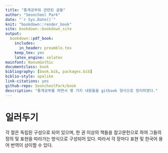 ```yaml
--- 
title: "통계공부와 관련된 글들"
author: "Seoncheol Park"
date: "`r Sys.Date()`"
knit: "bookdown::render_book"
site: bookdown::bookdown_site
output:
  bookdown::pdf_book:
    includes:
      in_header: preamble.tex
    keep_tex: yes
    latex_engine: xelatex
mainfont: NanumGothic
documentclass: book
bibliography: [book.bib, packages.bib]
biblio-style: apalike
link-citations: yes
github-repo: SeoncheolPark/book
description: "통계공부를 하면서 몇 가지 내용들을 gitbook 형식으로 정리하였다."
---
```


# 일러두기

각 절은 독립된 구성으로 되어 있으며, 한 권 이상의 책들을 참고문헌으로 하여 그들의 정의 및 표현을 따라가는 방식으로 구성되어 있다. 따라서 각 장마다 표현 및 한국어 용어 번역이 상이할 수 있다.
